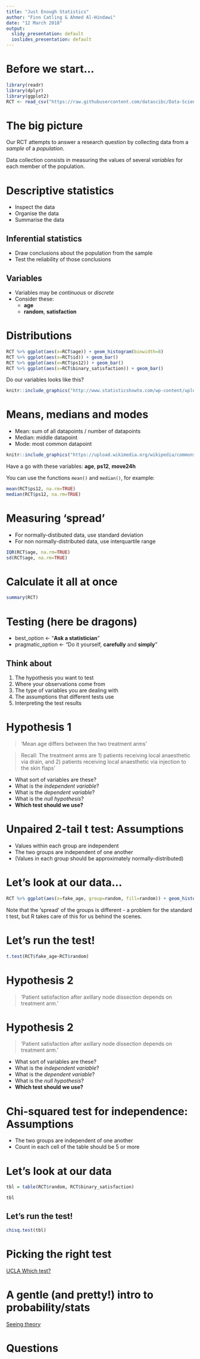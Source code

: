 ```yaml
---
title: "Just Enough Statistics"
author: "Finn Catling & Ahmed Al-Hindawi"
date: "12 March 2018"
output:
  slidy_presentation: default
  ioslides_presentation: default
---
```


# Before we start...

```r
library(readr)
library(dplyr)
library(ggplot2)
RCT <- read_csv("https://raw.githubusercontent.com/datascibc/Data-Science-for-Docs/master/data/breast-rct-clean-fakeage.csv")
```

# The big picture

Our RCT attempts to answer a research question by collecting data from a *sample* of a *population*.

Data collection consists in measuring the values of several *variables* for each member of the population.

# Descriptive statistics

- Inspect the data
- Organise the data
- Summarise the data

## Inferential statistics

 - Draw conclusions about the population from the sample
 - Test the reliability of those conclusions

## Variables

- Variables may be *continuous* or *discrete*
- Consider these:
	- **age**
	- **random**, **satisfaction**


# Distributions

```r
RCT %>% ggplot(aes(x=RCT$age)) + geom_histogram(binwidth=8)
RCT %>% ggplot(aes(x=RCT$id)) + geom_bar()
RCT %>% ggplot(aes(x=RCT$ps12)) + geom_bar()
RCT %>% ggplot(aes(x=RCT$binary_satisfaction)) + geom_bar()
```

Do our variables looks like this?

```r
knitr::include_graphics("http://www.statisticshowto.com/wp-content/uploads/2014/12/gaussian-distribution-family.png")
```


# Means, medians and modes

- Mean: sum of all datapoints / number of datapoints
- Median: middle datapoint
- Mode: most common datapoint

```r
knitr::include_graphics("https://upload.wikimedia.org/wikipedia/commons/thumb/d/de/Comparison_mean_median_mode.svg/2000px-Comparison_mean_median_mode.svg.png")
```

Have a go with these variables: **age**, **ps12**, **move24h**

You can use the functions `mean()` and `median()`, for example:

```r
mean(RCT$ps12, na.rm=TRUE)
median(RCT$ps12, na.rm=TRUE)
```


# Measuring 'spread'

- For normally-distibuted data, use standard deviation
- For non normally-distributed data, use interquartile range

```r
IQR(RCT$age, na.rm=TRUE)
sd(RCT$age, na.rm=TRUE)
```

# Calculate it all at once

```r
summary(RCT)
```

# Testing (here be dragons)

- best_option <- "**Ask a statistician**" 
- pragmatic_option <- "Do it yourself, **carefully** and **simply**"


## Think about

1. The hypothesis you want to test
2. Where your observations come from
3. The type of variables you are dealing with
4. The assumptions that different tests use
5. Interpreting the test results


# Hypothesis 1

> 'Mean age differs between the two treatment arms'

> Recall: The treatment arms are 1) patients receiving local anaesthetic via drain, and 2) patients receiving local anaesthetic via injection to the skin flaps'

- What sort of variables are these?
- What is the *independent variable*?
- What is the *dependent variable*?
- What is the *null hypothesis*?
- **Which test should we use?**


# Unpaired 2-tail t test: Assumptions

- Values within each group are independent
- The two groups are independent of one another
- (Values in each group should be approximately normally-distributed)


# Let's look at our data...

```r
RCT %>% ggplot(aes(x=fake_age, group=random, fill=random)) + geom_histogram(position="identity", alpha=0.5, binwidth=6) + theme_bw()
```

Note that the 'spread' of the groups is different - a problem for the standard t test, but R takes care of this for us behind the scenes.


# Let's run the test!

```r
t.test(RCT$fake_age~RCT$random)
```


# Hypothesis 2

> 'Patient satisfaction after axillary node dissection depends on treatment arm.'


# Hypothesis 2

> 'Patient satisfaction after axillary node dissection depends on treatment arm.'

- What sort of variables are these?
- What is the *independent variable*?
- What is the *dependent variable*?
- What is the *null hypothesis*?
- **Which test should we use?**


# Chi-squared test for independence: Assumptions

- The two groups are independent of one another
- Count in each cell of the table should be 5 or more


# Let's look at our data

```r
tbl = table(RCT$random, RCT$binary_satisfaction)
```
```r
tbl
```


## Let's run the test!

```r
chisq.test(tbl)
```


# Picking the right test

[UCLA Which test?](https://stats.idre.ucla.edu/other/mult-pkg/whatstat/)


# A gentle (and pretty!) intro to probability/stats

[Seeing theory](http://students.brown.edu/seeing-theory/)


# Questions
